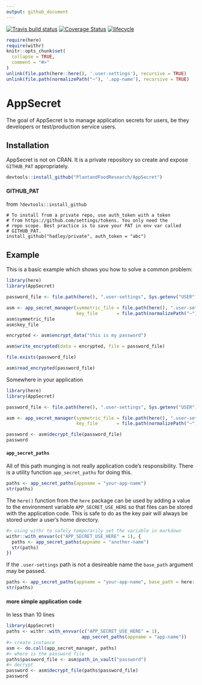```yaml
---
output: github_document
---
```


<!-- README.md is generated from README.Rmd. Please edit that file -->

[![Travis build status](https://travis-ci.com/PlantandFoodResearch/AppSecret.svg?token=Kpqpmk91fYg5k9hdqK3y&branch=master)](https://travis-ci.com/PlantandFoodResearch/AppSecret)
[![Coverage Status](https://coveralls.io/repos/github/PlantandFoodResearch/AppSecret/badge.svg?branch=master&t=Z7xp1S)](https://coveralls.io/github/PlantandFoodResearch/AppSecret?branch=master)
[![lifecycle](https://img.shields.io/badge/lifecycle-maturing-blue.svg)](https://www.tidyverse.org/lifecycle/#maturing)

```r
require(here)
require(withr)
knitr::opts_chunk$set(
  collapse = TRUE,
  comment = "#>"
)
unlink(file.path(here::here(), '.user-settings'), recursive = TRUE)
unlink(file.path(normalizePath("~"), '.app-name'), recursive = TRUE)
```
# AppSecret

The goal of AppSecret is to manage application secrets for users, be they developers or test/production service users.

## Installation

AppSecret is not on CRAN. It is a private repository so create and expose `GITHUB_PAT` appropriately.

``` r
devtools::install_github("PlantandFoodResearch/AppSecret")
```

#### GITHUB_PAT

from `?devtools::install_github`

```
# To install from a private repo, use auth_token with a token
# from https://github.com/settings/tokens. You only need the
# repo scope. Best practice is to save your PAT in env var called
# GITHUB_PAT.
install_github("hadley/private", auth_token = "abc")
```

## Example

This is a basic example which shows you how to solve a common problem:

```r
library(here)
library(AppSecret)

password_file <- file.path(here(), ".user-settings", Sys.getenv("USER"), "password")

asm <- app_secret_manager(symmetric_file = file.path(here(), ".user-settings", Sys.getenv("USER"), "symmetric.rsa"),
                          key_file       = file.path(normalizePath("~"), ".app-name", "secret.pem"))
asm$symmetric_file
asm$key_file

encrypted <- asm$encrypt_data("this is my password")

asm$write_encrypted(data = encrypted, file = password_file)

file.exists(password_file)

asm$read_encrypted(password_file)
```

Somewhere in your application

```r
library(here)
library(AppSecret)

password_file <- file.path(here(), ".user-settings", Sys.getenv("USER"), "password")

asm <- app_secret_manager(symmetric_file = file.path(here(), ".user-settings", Sys.getenv("USER"), "symmetric.rsa"),
                          key_file       = file.path(normalizePath("~"), ".app-name", "secret.pem"))

password <- asm$decrypt_file(password_file)
password
```

#### `app_secret_paths`

All of this path munging is not really application code's responsibility. There is a utility function `app_secret_paths` for doing this.

```r
paths <- app_secret_paths(appname = "your-app-name")
str(paths)
```

The `here()` function from the `here` package can be used by adding a value to the environment variable `APP_SECRET_USE_HERE` so that files can be stored with the application code. This is safe to do as the key pair will always be stored under a user's home directory.

```r
#> using withr to safely temporarily set the variable in markdown
withr::with_envvar(c("APP_SECRET_USE_HERE" = 1), {
  paths <- app_secret_paths(appname = "another-name")
  str(paths)
})
```

If the `.user-settings` path is not a desireable name the `base_path` argument may be passed.

```r
paths <- app_secret_paths(appname = "your-app-name", base_path = here::here())
str(paths)
```

#### more simple application code

In less than 10 lines
```r
library(AppSecret)
paths <- withr::with_envvar(c("APP_SECRET_USE_HERE" = 1),
                            app_secret_paths(appname = "app-name"))
#> create instance
asm <- do.call(app_secret_manager, paths)
#> where is the password file
paths$password_file <- asm$path_in_vault("password")
#> decrypt
password <- asm$decrypt_file(paths$password_file)
password
```
